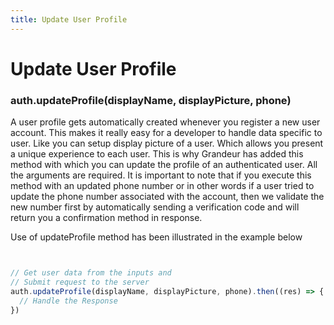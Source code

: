 ```yaml
---
title: Update User Profile
---
```

# Update User Profile

### ****auth.updateProfile(displayName, displayPicture, phone)****

A user profile gets automatically created whenever you register a new user account. This makes it really easy for a developer to handle data specific to user. Like you can setup display picture of a user. Which allows you present a unique experience to each user. This is why Grandeur has added this method with which you can update the profile of an authenticated user.
All the arguments are required. It is important to note that if you execute this method with an updated phone number or in other words if a user tried to update the phone number associated with the account, then we validate the new number first by automatically sending a verification code and will return you a confirmation method in response.

Use of updateProfile method has been illustrated in the example below

```js


// Get user data from the inputs and
// Submit request to the server
auth.updateProfile(displayName, displayPicture, phone).then((res) => {
  // Handle the Response
})


```
